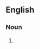 ==English==

===Noun===
{{head|en|noun plural form|head=[[request]]s for [[production]]}}

# {{plural of|request for production|lang=en}}